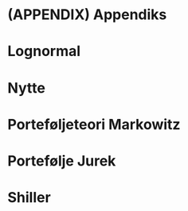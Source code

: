 # (APPENDIX) Appendiks {-} 

\part{Appendiks}

# Lognormal

# Nytte

# Porteføljeteori Markowitz

# Portefølje Jurek

# Shiller